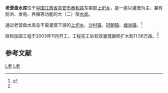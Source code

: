 {{Infobox Reservoir
|name                     = 老营盘水库
|nickname                 = 
|image                    = 
|image_caption            = 
|map                      = 
|map_caption              = 
|pushpin_map              = China Jiangxi
|pushpin_map_caption      = 老营盘水库在中国的位置
|code                     = BFH10A00572
|class                    = 大（二）型[[水库|水库]]
|location_of_reservoir    = [[江西省|江西省]][[吉安市|吉安市]][[泰和县|泰和县]]
|location_of_dam          = [[上圯乡|上圯乡]]
|inflow                   = 老营盘河（[[珠林江|珠林江]]上游）
|outflow                  = 老营盘河、老营盘水库总干渠
|catchment_area           = 
|reservoir_area           = 4.60
|mean_depth               = 16.60
|maximum_depth            = 
|flood_level              = 
|normal_water_level       = 158.00
|dead_water_level         = 
|water_quality            = Ⅱ类
|island                   = 
|maximum_storage_capacity = 
|normal_storage_capacity  = 0.765亿
|dead_storage_capacity    = 
|type_of_dam              = 
|elevation_of_dam         = 166.0
|height_of_dam            = 51.0
|length_of_dam            = 158.0
|width_of_dam             = 8.0
|installed_capacity       = 3320千瓦
|irrigated_area           = 11.56万亩
|start                    = 
|complete                 = 1983年
|cost                     = 
|emigrate                 = 
|latd              = 26
|latm              = 35
|lats              = 52
|latNS             = N
|longd             = 115
|longm             = 08
|longs             = 09
|longEW            = E
|website           = 
|footnotes         = 资料主要来源：<ref>{{Cite web |url=http://www.tsdh.net/%E6%B0%B4%E5%88%A9%E6%96%87%E7%8C%AE%E6%B1%87%E7%BC%96/PDF%E6%96%87%E6%A1%A3/%E4%B8%AD%E5%9B%BD%E6%B0%B4%E5%BA%93%E5%90%8D%E7%A7%B0%E4%BB%A3%E7%A0%81.pdf |title=中国水库名称代码 |accessdate=2020-09-17 |archive-date=2015-05-05 |archive-url=https://web.archive.org/web/20150505182029/http://www.tsdh.net/%E6%B0%B4%E5%88%A9%E6%96%87%E7%8C%AE%E6%B1%87%E7%BC%96/PDF%E6%96%87%E6%A1%A3/%E4%B8%AD%E5%9B%BD%E6%B0%B4%E5%BA%93%E5%90%8D%E7%A7%B0%E4%BB%A3%E7%A0%81.pdf |dead-url=yes }}</ref><ref>[http://www.jxsl.gov.cn/upload//20090429040716281.doc 江西省重点水库基本情况表.doc]{{dead link|date=2018年1月 |bot=InternetArchiveBot |fix-attempted=yes }}</ref><ref name="做强粮食产业">[http://news.sina.com.cn/c/2004-11-25/16174346932s.shtml 做强粮食产业]</ref><ref>{{cite journal |title=老营盘水库加固工程中帷幕灌浆工艺的研究 |author=彭第，孟玉红，王伟 |journal=长春工程学院学报：自然科学版 |year=2007 |volume= |issue=1 |pages=1-3 |url=http://www.cqvip.com/qk/87616x/2007001/1000925318.html }}</ref>
}}
<mapframe latitude="26.6039" longitude="115.1585" zoom="12" width="280" height="300" align="right" />
'''老营盘水库'''位于[[中国|中国]][[江西省|江西省]][[吉安市|吉安市]][[泰和县|泰和县]]东南部[[上圯乡|上圯乡]]，是一座以灌溉为主，兼有防洪、发电、养殖等功能的大（二）型[[水库|水库]]。

通过老营盘水库总干渠灌溉下游的[[上圯乡|上圯乡]]、[[沙村镇|沙村镇]]、[[冠朝镇|冠朝镇]]、[[塘洲镇|塘洲镇]]。<ref>{{cite book |title=江西省地图册 |author= |year=2008 |publisher=星球地图出版社 |isbn=978-7-80212-369-4 }}</ref>

除险加固工程于2003年11月开工，工程完工后有效灌溉面积扩大到11.56万亩。<ref name="做强粮食产业"/>

==参考文献==
{{reflist}}
{{Jiangxi Reservoir}}

[[Category:吉安水库|L老]]
[[Category:泰和地理|L老]]